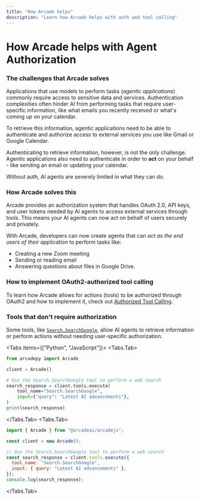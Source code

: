 ```yaml
---
title: "How Arcade helps"
description: "Learn how Arcade helps with auth and tool calling"
---
```


# How Arcade helps with Agent Authorization

### The challenges that Arcade solves

Applications that use models to perform tasks (_agentic applications_) commonly require access to sensitive data and services. Authentication complexities often hinder AI from performing tasks that require user-specific information, like what emails you recently received or what's coming up on your calendar.

To retrieve this information, agentic applications need to be able to authenticate and authorize access to external services you use like Gmail or Google Calendar.

Authenticating to retrieve information, however, is not the only challenge. Agentic applications also need to authenticate in order to **act** on your behalf - like sending an email or updating your calendar.

Without auth, AI agents are severely limited in what they can do.

### How Arcade solves this

Arcade provides an authorization system that handles OAuth 2.0, API keys, and user tokens needed by AI agents to access external services through tools. This means your AI agents can now act on behalf of users securely and privately.

With Arcade, developers can now create agents that can _act as the end users of their application_ to perform tasks like:

- Creating a new Zoom meeting
- Sending or reading email
- Answering questions about files in Google Drive.

### How to implement OAuth2-authorized tool calling

To learn how Arcade allows for actions (tools) to be authorized through OAuth2 and how to implement it, check out [Authorized Tool Calling](/home/auth/auth-tool-calling).


### Tools that don't require authorization

Some tools, like [`Search.SearchGoogle`](/toolkits/search/google_search#searchgoogle), allow AI agents to retrieve information or perform actions without needing user-specific authorization.

<Tabs items={["Python", "JavaScript"]}>
<Tabs.Tab>
```python
from arcadepy import Arcade

client = Arcade()

# Use the Search.SearchGoogle tool to perform a web search
search_response = client.tools.execute(
    tool_name="Search.SearchGoogle",
    input={"query": "Latest AI advancements"},
)
print(search_response)
```
</Tabs.Tab>
<Tabs.Tab>
```javascript
import { Arcade } from "@arcadeai/arcadejs";

const client = new Arcade();

// Use the Search.SearchGoogle tool to perform a web search
const search_response = client.tools.execute({
  tool_name: "Search.SearchGoogle",
  input: { query: "Latest AI advancements" },
});
console.log(search_response);
```
</Tabs.Tab>
</Tabs>
